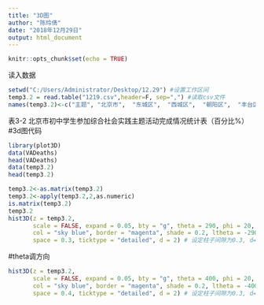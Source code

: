 ---
title: "3D图"
author: "陈玲倩"
date: "2018年12月29日"
output: html_document
---

```{r setup, include=FALSE}
knitr::opts_chunk$set(echo = TRUE)
```
读入数据
```{r}
setwd("C:/Users/Administrator/Desktop/12.29") #设置工作区间 
temp3.2 = read.table("1219.csv",header=F, sep=",") #读取csv文件 
names(temp3.2)<-c("主题",	"北京市",	"东城区",	"西城区",	"朝阳区",	"丰台区",	"石景山区",	"海淀区",	"门头沟区",	"房山区",	"通州区",	"顺义区",	"昌平区",	"大兴区",	"怀柔区",	"平谷区",	"密云区",	"延庆区",	"燕山地区") 
```

表3-2 北京市初中学生参加综合社会实践主题活动完成情况统计表（百分比%）
#3d图代码
```{r}
library(plot3D) 
data(VADeaths)
head(VADeaths)
data(temp3.2)
head(temp3.2)

temp3.2<-as.matrix(temp3.2)
temp3.2<-apply(temp3.2,2,as.numeric)
is.matrix(temp3.2)
temp3.2
hist3D(z = temp3.2,
       scale = FALSE, expand = 0.05, bty = "g", theta = 290, phi = 20, # expand = 0.01,z轴方向压缩
       col = "sky blue", border = "magenta", shade = 0.2, ltheta = -290, alpha = 0.3, opaque.top = TRUE,
       space = 0.3, ticktype = "detailed", d = 2) # 设定柱子间隙为0.3, d=2>1降低透视强度
```

#theta调方向
```{r}
hist3D(z = temp3.2,
       scale = FALSE, expand = 0.05, bty = "g", theta = 400, phi = 20, # expand = 0.01,z轴方向压缩
       col = "sky blue", border = "magenta", shade = 0.2, ltheta = -400, alpha = 0.3, opaque.top = TRUE,
       space = 0.4, ticktype = "detailed", d = 2) # 设定柱子间隙为0.3, d=2>1降低透视强度
```



